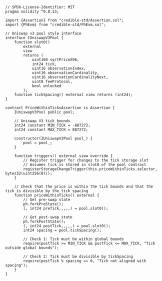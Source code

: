 ```solidity
// SPDX-License-Identifier: MIT
pragma solidity ^0.8.13;

import {Assertion} from "credible-std/Assertion.sol";
import {PhEvm} from "credible-std/PhEvm.sol";

// Uniswap v3 pool style interface
interface IUniswapV3Pool {
    function slot0()
        external
        view
        returns (
            uint160 sqrtPriceX96,
            int24 tick,
            uint16 observationIndex,
            uint16 observationCardinality,
            uint16 observationCardinalityNext,
            uint8 feeProtocol,
            bool unlocked
        );
    function tickSpacing() external view returns (int24);
}

contract PriceWithinTicksAssertion is Assertion {
    IUniswapV3Pool public pool;

    // Uniswap V3 tick bounds
    int24 constant MIN_TICK = -887272;
    int24 constant MAX_TICK = 887272;

    constructor(IUniswapV3Pool pool_) {
        pool = pool_;
    }

    function triggers() external view override {
        // Register trigger for changes to the tick storage slot
        // Assumes tick is stored in slot0 of the pool contract
        registerStorageChangeTrigger(this.priceWithinTicks.selector, bytes32(uint256(0)));
    }

    // Check that the price is within the tick bounds and that the tick is divisible by the tick spacing
    function priceWithinTicks() external {
        // Get pre-swap state
        ph.forkPreState();
        (, int24 preTick,,,,,) = pool.slot0();

        // Get post-swap state
        ph.forkPostState();
        (, int24 postTick,,,,,) = pool.slot0();
        int24 spacing = pool.tickSpacing();

        // Check 1: Tick must be within global bounds
        require(postTick >= MIN_TICK && postTick <= MAX_TICK, "Tick outside global bounds");

        // Check 2: Tick must be divisible by tickSpacing
        require(postTick % spacing == 0, "Tick not aligned with spacing");
    }
}
```
